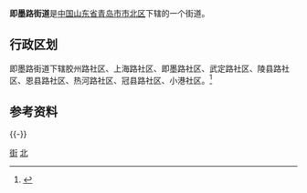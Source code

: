 '''即墨路街道'''是[[中华人民共和国|中国]][[山东省|山东省]][[青岛市|青岛市]][[市北区|市北区]]下辖的一个街道。

== 行政区划 ==

即墨路街道下辖胶州路社区、上海路社区、即墨路社区、武定路社区、陵县路社区、恩县路社区、热河路社区、冠县路社区、小港社区。<ref>{{Cite web|url=http://www.stats.gov.cn/tjsj/tjbz/tjyqhdmhcxhfdm/2015/37/02/03/370203020.html|title=统计用区划和城乡划分代码/山东省/青岛市/市北区/即墨路街道办事处|accessdate=2017-04-23|author=国家统计局|date=2015-09-30|publisher=|archive-date=2017-04-27|archive-url=https://web.archive.org/web/20170427023702/http://www.stats.gov.cn/tjsj/tjbz/tjyqhdmhcxhfdm/2015/37/02/03/370203020.html|dead-url=no}}</ref>
== 参考资料 ==
{{Reflist}}
{{-}}
{{青岛小作品}}
{{青岛市市北区行政区划}}
{{青岛市行政区划}}
[[Category:市北区|街]]
[[Category:青岛乡级行政区划|北]]